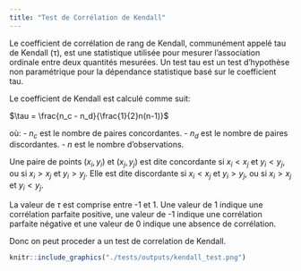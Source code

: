 ```yaml
---
title: "Test de Corrélation de Kendall"
---
```


Le coefficient de corrélation de rang de Kendall, communément appelé tau de Kendall (τ), est une statistique utilisée pour mesurer l'association ordinale entre deux quantités mesurées. Un test tau est un test d'hypothèse non paramétrique pour la dépendance statistique basé sur le coefficient tau.

Le coefficient de Kendall est calculé comme suit:

$\tau = \frac{n_c - n_d}{\frac{1}{2}n(n-1)}$


où:
- $n_c$ est le nombre de paires concordantes.
- $n_d$ est le nombre de paires discordantes.
- $n$ est le nombre d'observations.

Une paire de points $(x_i, y_i)$ et $(x_j, y_j)$ est dite concordante si $x_i < x_j$ et $y_i < y_j$, ou si $x_i > x_j$ et $y_i > y_j$. Elle est dite discordante si $x_i < x_j$ et $y_i > y_j$, ou si $x_i > x_j$ et $y_i < y_j$.

La valeur de $\tau$ est comprise entre -1 et 1. Une valeur de 1 indique une corrélation parfaite positive, une valeur de -1 indique une corrélation parfaite négative et une valeur de 0 indique une absence de corrélation.

Donc on peut proceder a un test de correlation de Kendall.

```r
knitr::include_graphics("./tests/outputs/kendall_test.png")
```